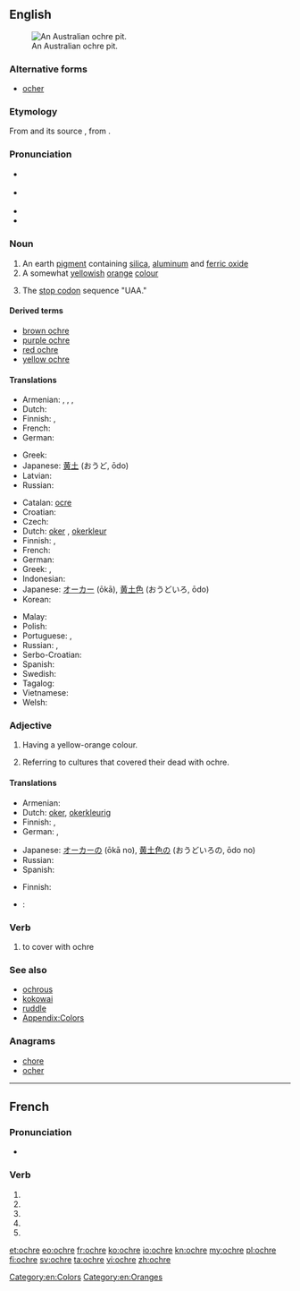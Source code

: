 {{also|ochré}}
==English==
{{was wotd|2010|August|3}}
{{wikipedia}}

[[File:AboriginalOchrePitCentralAustralia.JPG|thumb|right|An Australian ochre pit.]]

===Alternative forms===
* [[ocher]]

===Etymology===
From {{etyl|fro}} {{term|ocre}} and its source {{etyl|la}} {{term|ochra|ōchra}}, from {{etyl|grc}} {{term|lang=grc|ὤχρα|tr=ōkhra||pale yellow}}.

===Pronunciation===
* {{a|UK}} {{IPA|/ˈəʊkə/}}
* {{a|US}} {{IPA|/ˈoʊkɚ/}}
* {{audio|en-us-ochre.ogg|Audio (US)}}
* {{rhymes|əʊkə(r)}}

===Noun===
{{en-noun}}

# An earth [[pigment]] containing [[silica]], [[aluminum]] and [[ferric oxide]]
# A somewhat [[yellow]]ish [[orange]] [[color|colour]]
#: {{color panel|E3A857}}
# {{molecular biology|colloquial}} The [[stop codon]] sequence "UAA."

====Derived terms====
* [[brown ochre]]
* [[purple ochre]]
* [[red ochre]]
* [[yellow ochre]]

====Translations====
{{trans-top|earth pigment}}
* Armenian: {{t-|hy|օխրա|tr=òxra}}, {{t-|hy|օքրա|tr=òk’ra}}, {{t-|hy|դեղնդեղ|tr=deġndeġ}}, {{t-|hy|դեղնահող|tr=deġnahoġ}}
* Dutch: {{t+|nl|oker|n}}
* Finnish: {{t+|fi|keltamulta}}, {{t+|fi|okra}}
* French: {{t+|fr|ocre|f}}
* German: {{t-|de|Ocker|m}}
{{trans-mid}}
* Greek: {{t+|el|ώχρα|f|tr=óchra}}
* Japanese: [[黄土]] (おうど, ōdo)
* Latvian: {{t-|lv|okers|m|xs=Latvian}}
* Russian: {{t+|ru|охра}}
{{trans-bottom}}

{{trans-top|yellowish-orange colour}}
* Catalan: [[ocre]]
* Croatian: {{t-|hr|oker|m}}
* Czech: {{t-|cs|okr|m}}
* Dutch: [[oker]] {{n}}, [[okerkleur]]
* Finnish: {{t+|fi|okra}}, {{t-|fi|okrankeltainen}}
* French: {{t+|fr|ocre|f}}
* German: {{t-|de|Ocker}}
* Greek: {{t+|el|ώχρα|f|tr=óchra}}, {{t-|el|υποκίτρινο|n|tr=ypokítrino}}
* Indonesian: {{t+|id|oker}}
* Japanese: [[オーカー]] (ōkā), [[黄土色]] (おうどいろ, ōdo)
* Korean: {{t-|ko|황토|tr=hwangto|sc=Hang}}
{{trans-mid}}
* Malay: {{t-|ms|oker}}
* Polish: {{t+|pl|ochra|f}}
* Portuguese: {{t-|pt|ocre|m}}, {{t-|pt|ocra|f}}
* Russian: {{t-|ru|жёлто-оранжевый}} {{t+|ru|цвет|m}}, {{t+|ru|охра}}
* Serbo-Croatian: {{t|sh|oker}}
* Spanish: {{t+|es|ocre}}
* Swedish: {{t+|sv|ockra|c}}
* Tagalog: {{t-|tl|okre|xs=Tagalog}}
* Vietnamese: {{t-|vi|thổ hoàng}}
* Welsh: {{t-|cy|ocr|f}}
{{trans-bottom}}

===Adjective===
{{en-adj|-}}

# Having a yellow-orange colour.
# {{archaeology}} Referring to cultures that covered their dead with ochre.

====Translations====
{{trans-top|having yellow-orange colour}}
* Armenian: {{t-|hy|դեղնակարմիր|tr=deġnakarmir}}
* Dutch: [[oker]], [[okerkleurig]]
* Finnish: {{t+|fi|okra}}, {{t-|fi|okrankeltainen}}
* German: {{t-|de|ocker}}, {{t-|de|ockerfarben}}
{{trans-mid}}
* Japanese: [[オーカー]]の (ōkā no), [[黄土色]]の (おうどいろの, ōdo no)
* Russian: {{t-|ru|жёлто-оранжевый}}
* Spanish: {{t+|es|ocre}}
{{trans-bottom}}

{{trans-top|in archeology}}
* Finnish: {{t-|fi|okrahauta|alt=okrahauta-}}
{{trans-mid}}
{{trans-bottom}}

{{checktrans-top}}
* {{ttbc|sh}}: {{t-|hr|oker|m}} <!-- noun or adjective? -->
{{trans-bottom}}

===Verb===
{{en-verb|ochr|ed}}

# to cover with ochre

===See also===
* [[ochrous]]
* [[kokowai]]
* [[ruddle]]
* [[Appendix:Colors]]

===Anagrams===
* [[chore#English|chore]]
* [[ocher#English|ocher]]

[[Category:en:Colors]]
[[Category:en:Oranges]]

----

==French==

===Pronunciation===
* {{homophones|ochrent|ochres}}

===Verb===
{{fr-verb-form}}

# {{conjugation of|ochrer||1|s|pres|ind|lang=fr}}
# {{conjugation of|ochrer||3|s|pres|ind|lang=fr}}
# {{conjugation of|ochrer||1|s|pres|sub|lang=fr}}
# {{conjugation of|ochrer||1|s|pres|sub|lang=fr}}
# {{conjugation of|ochrer||2|s|imp|lang=fr}}

[[et:ochre]]
[[eo:ochre]]
[[fr:ochre]]
[[ko:ochre]]
[[io:ochre]]
[[kn:ochre]]
[[my:ochre]]
[[pl:ochre]]
[[fi:ochre]]
[[sv:ochre]]
[[ta:ochre]]
[[vi:ochre]]
[[zh:ochre]]